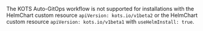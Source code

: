 The KOTS Auto-GitOps workflow is not supported for installations with the HelmChart custom resource `apiVersion: kots.io/v1beta2` or the HelmChart custom resource `apiVersion: kots.io/v1beta1` with `useHelmInstall: true`.
